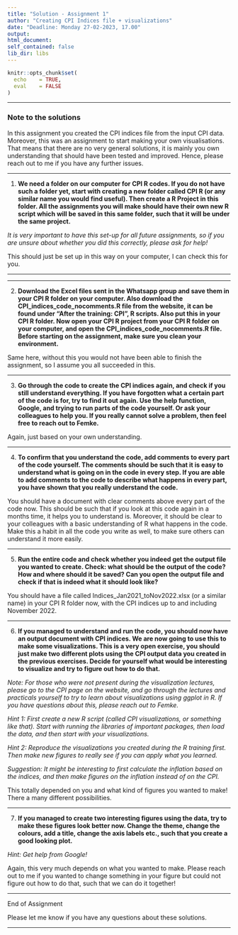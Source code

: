 ```yaml
---
title: "Solution - Assignment 1"
author: "Creating CPI Indices file + visualizations"
date: "Deadline: Monday 27-02-2023, 17.00"
output: 
html_document:
self_contained: false
lib_dir: libs
---
```


```r
knitr::opts_chunk$set(
  echo    = TRUE,
  eval    = FALSE
)

```

---

### Note to the solutions
In this assignment you created the CPI indices file from the input CPI data. Moreover, this was an assignment to start making your own visualisations. That means that there are no very general solutions, it is mainly you own understanding that should have been tested and improved. Hence, please reach out to me if you have any further issues.

---

1. **We need a folder on our computer for CPI R codes. If you do not have such a folder yet, start with creating a new folder called CPI R (or any similar name you would find useful). Then create a R Project in this folder. All the assignments you will make should have their own new R script which will be saved in this same folder, such that it will be under the same project.**

*It is very important to have this set-up for all future assignments, so if you are unsure about whether you did this correctly, please ask for help!*

This should just be set up in this way on your computer, I can check this for you.

---

---

2. **Download the Excel files sent in the Whatsapp group and save them in your CPI R folder on your computer. Also download the CPI_indices_code_nocomments.R file from the website, it can be found under "After the training: CPI", R scripts. Also put this in your CPI R folder. Now open your CPI R project from your CPI R folder on your computer, and open the CPI_indices_code_nocomments.R file. Before starting on the assignment, make sure you clean your environment.**

Same here, without this you would not have been able to finish the assignment, so I assume you all succeeded in this.

---

3. **Go through the code to create the CPI indices again, and check if you still understand everything. If you have forgotten what a certain part of the code is for, try to find it out again. Use the help function, Google, and trying to run parts of the code yourself. Or ask your colleagues to help you. If you really cannot solve a problem, then feel free to reach out to Femke.**

Again, just based on your own understanding.

---

4. **To confirm that you understand the code, add comments to every part of the code yourself. The comments should be such that it is easy to understand what is going on in the code in every step. If you are able to add comments to the code to describe what happens in every part, you have shown that you really understand the code.**

You should have a document with clear comments above every part of the code now. This should be such that if you look at this code again in a months time, it helps you to understand is. Moreover, it should be clear to your colleagues with a basic understanding of R what happens in the code. Make this a habit in all the code you write as well, to make sure others can understand it more easily.

---

5. **Run the entire code and check whether you indeed get the output file you wanted to create. Check: what should be the output of the code? How and where should it be saved? Can you open the output file and check if that is indeed what it should look like?**

You should have a file called Indices_Jan2021_toNov2022.xlsx (or a similar name) in your CPI R folder now, with the CPI indices up to and including November 2022.

---

6. **If you managed to understand and run the code, you should now have an output document with CPI indices. We are now going to use this to make some visualizations. This is a very open exercise, you should just make two different plots using the CPI output data you created in the previous exercises. Decide for yourself what would be interesting to visualize and try to figure out how to do that.**

*Note: For those who were not present during the visualization lectures, please go to the CPI page on the website, and go through the lectures and practicals yourself to try to learn about visualizations using ggplot in R. If you have questions about this, please reach out to Femke.*

*Hint 1: First create a new R script (called CPI visualizations, or something like that). Start with running the libraries of important packages, then load the data, and then start with your visualizations.*

*Hint 2: Reproduce the visualizations you created during the R training first. Then make new figures to really see if you can apply what you learned.*

*Suggestion: It might be interesting to first calculate the inflation based on the indices, and then make figures on the inflation instead of on the CPI.*

This totally depended on you and what kind of figures you wanted to make! There a many different possibilities.

---

7. **If you managed to create two interesting figures using the data, try to make these figures look better now. Change the theme, change the colours, add a title, change the axis labels etc., such that you create a good looking plot.**

*Hint: Get help from Google!*

Again, this very much depends on what you wanted to make. Please reach out to me if you wanted to change something in your figure but could not figure out how to do that, such that we can do it together!

---

End of Assignment

Please let me know if you have any questions about these solutions.

---
